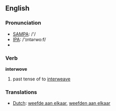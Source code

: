 ==English==
=== Pronunciation ===
*[[w:SAMPA|SAMPA]]: /'/
*[[w:IPA|IPA]]: /'ɪntərwo:f/
*{{audio|en-us-interwove.ogg|Audio (US)}}

=== Verb ===

'''interwove'''

# past tense of to [[interweave]]

=== Translations ===
*[[Dutch]]: [[weefde aan elkaar]], [[weefden aan elkaar]]